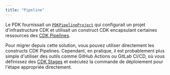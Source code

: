 ```yaml
---
title: "Pipeline"
---
```





Le PDK fournissait un [`PDKPipelineProject`](https://aws.github.io/aws-pdk/developer_guides/pipeline/index.html) qui configurait un projet d'infrastructure CDK et utilisait un construct CDK encapsulant certaines ressources des [CDK Pipelines](https://docs.aws.amazon.com/cdk/api/v2/docs/aws-cdk-lib.pipelines-readme.html).

Pour migrer depuis cette solution, vous pouvez utiliser directement les constructs CDK Pipelines. Cependant, en pratique, il est probablement plus simple d'utiliser des outils comme GitHub Actions ou GitLab CI/CD, où vous définissez des [CDK Stages](https://docs.aws.amazon.com/cdk/v2/guide/stages.html) et exécutez la commande de déploiement pour l'étape appropriée directement.